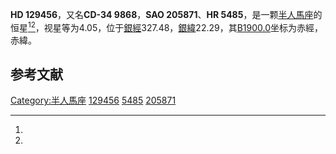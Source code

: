 {{Starbox begin
| name = HD 129456
}}
{{Starbox observe
| epoch = [[J2000.0|J2000.0]]
| constell = [[半人馬座|半人馬座]]<ref name=SIMBAD>{{cite web
 | url=http://simbad.u-strasbg.fr/simbad/sim-id?Ident=HR+5485
 | title =Pulsating variable Star
 | publisher=Centre de Données astronomiques de Strasbourg
 | work=SIMBAD
 | accessdate=2012-07-13}}</ref><ref name=DATA>{{cite web
 | url=http://vizier.u-strasbg.fr/viz-bin/VizieR-5?-out.add=.&-source=5050&-corr=PK=HR&-out.max=9999&HR=5485
 | title =VizieR Detailed Page
 | accessdate=2012-07-13}}</ref>
| 星官 = 
| ra = {{RA|14|43|39.4}}<ref name=SIMBAD /><ref name=DATA />
| dec = {{DEC|-35|10|25}}<ref name=SIMBAD /><ref name=DATA />
| appmag_v = 4.05<ref name=SIMBAD /><ref name=DATA />
}}
{{Starbox character
| class = K3IIIb<ref name=SIMBAD /><ref name=DATA />
| b-v = 1.35<ref name=SIMBAD /><ref name=DATA />
| u-b = 1.53<ref name=SIMBAD /><ref name=DATA />
| r-i = 0.73<ref name=SIMBAD /><ref name=DATA />
| variable = 
}}
{{Starbox astrometry
| radial_v = 1.53
| prop_mo_ra = -38
| parallax = 0.014
| p_error = 
}}
{{Starbox catalog
| names =CD-34 9868，[[SAO星表|SAO]] 205871，[[HD星表|HD]] 129456，[[HR星表|HR]] 5485}}
{{Starbox reference |Simbad=HR+5485}}
{{Starbox end}}

'''HD 129456'''，又名'''CD-34 9868'''，'''SAO 205871'''、'''HR 5485'''，是一颗[[半人馬座|半人馬座]]的恒星<ref name=SIMBAD /><ref name=DATA />，视星等为4.05，位于[[銀道座標系|銀經]]327.48，[[銀道座標系|銀緯]]22.29，其[[B1900.0|B1900.0]]坐标为赤經{{RA|14|37|32.3}}，赤緯{{DEC|-34|22.29|35}}。

== 参考文献 ==
{{reflist}}

{{star-stub}}

[[Category:半人馬座|Category:半人馬座]]
[[Category:HD和HDE天體|129456]]
[[Category:HR天體|5485]]
[[Category:SAO天體|205871]]